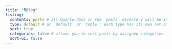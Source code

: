 ```yaml
---
title: "🎙️Blog"
listing: 
  contents: posts # all Quarto docs in the `posts` directory will be included on your listing page
  type: default # or `default` or `table`; each type has its own set of yaml options to include
  sort: true
  categories: false # allows you to sort posts by assigned categories 
  sort-ui: false
---
```

